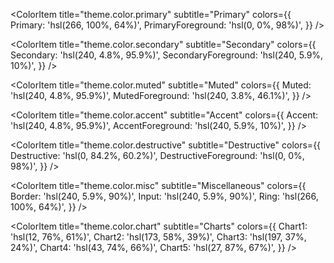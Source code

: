 
<Meta title="Colors" />

<ColorPalette>
  <ColorItem title="theme.color.greyscale" subtitle="Greys" colors={{
    Background: 'hsl(0, 0%, 100%)',
    Foreground: 'hsl(240, 10%, 3.9%)',
    Card: 'hsl(0, 0%, 100%)',
    CardForeground: 'hsl(240, 10%, 3.9%)',
    Popover: 'hsl(0, 0%, 100%)',
    PopoverForeground: 'hsl(240, 10%, 3.9%)',
  }} />

  <ColorItem title="theme.color.primary" subtitle="Primary" colors={{
    Primary: 'hsl(266, 100%, 64%)',
    PrimaryForeground: 'hsl(0, 0%, 98%)',
  }} />

  <ColorItem title="theme.color.secondary" subtitle="Secondary" colors={{
    Secondary: 'hsl(240, 4.8%, 95.9%)',
    SecondaryForeground: 'hsl(240, 5.9%, 10%)',
  }} />

  <ColorItem title="theme.color.muted" subtitle="Muted" colors={{
    Muted: 'hsl(240, 4.8%, 95.9%)',
    MutedForeground: 'hsl(240, 3.8%, 46.1%)',
  }} />

  <ColorItem title="theme.color.accent" subtitle="Accent" colors={{
    Accent: 'hsl(240, 4.8%, 95.9%)',
    AccentForeground: 'hsl(240, 5.9%, 10%)',
  }} />

  <ColorItem title="theme.color.destructive" subtitle="Destructive" colors={{
    Destructive: 'hsl(0, 84.2%, 60.2%)',
    DestructiveForeground: 'hsl(0, 0%, 98%)',
  }} />

  <ColorItem title="theme.color.misc" subtitle="Miscellaneous" colors={{
    Border: 'hsl(240, 5.9%, 90%)',
    Input: 'hsl(240, 5.9%, 90%)',
    Ring: 'hsl(266, 100%, 64%)',
  }} />

  <ColorItem title="theme.color.chart" subtitle="Charts" colors={{
    Chart1: 'hsl(12, 76%, 61%)',
    Chart2: 'hsl(173, 58%, 39%)',
    Chart3: 'hsl(197, 37%, 24%)',
    Chart4: 'hsl(43, 74%, 66%)',
    Chart5: 'hsl(27, 87%, 67%)',
  }} />
</ColorPalette>